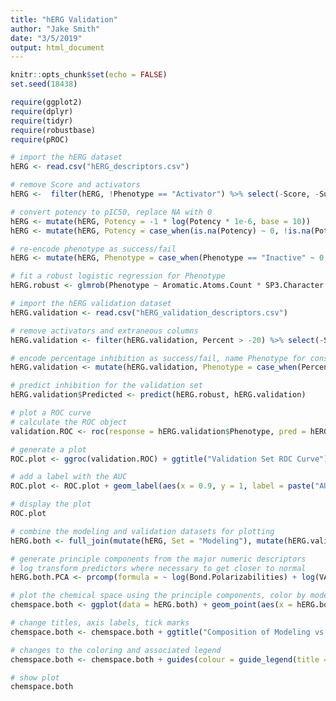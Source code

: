 ```yaml
---
title: "hERG Validation"
author: "Jake Smith"
date: "3/5/2019"
output: html_document
---
```


```r
knitr::opts_chunk$set(echo = FALSE)
set.seed(18438)

require(ggplot2)
require(dplyr)
require(tidyr)
require(robustbase)
require(pROC)
```
```r
# import the hERG dataset
hERG <- read.csv("hERG_descriptors.csv")

# remove Score and activators
hERG <-  filter(hERG, !Phenotype == "Activator") %>% select(-Score, -SubstanceID, - SMILES)

# convert potency to pIC50, replace NA with 0
hERG <- mutate(hERG, Potency = -1 * log(Potency * 1e-6, base = 10))
hERG <- mutate(hERG, Potency = case_when(is.na(Potency) ~ 0, !is.na(Potency) ~ Potency))

# re-encode phenotype as success/fail
hERG <- mutate(hERG, Phenotype = case_when(Phenotype == "Inactive" ~ 0, Phenotype == "Inhibitor" ~ 1))
```

```r
# fit a robust logistic regression for Phenotype
hERG.robust <- glmrob(Phenotype ~ Aromatic.Atoms.Count * SP3.Character + VABC.Volume.Descriptor * Molecular.Weight + Hydrogen.Bond.Acceptors * Amine + Topological.Polar.Surface.Area * XLogP + Eccentric.Connectivity.Index + Bond.Polarizabilities, data = hERG, family = binomial, method = "Mqle")
```

```r
# import the hERG validation dataset
hERG.validation <- read.csv("hERG_validation_descriptors.csv")

# remove activators and extraneous columns
hERG.validation <- filter(hERG.validation, Percent > -20) %>% select(-Score, -row.ID)

# encode percentage inhibition as success/fail, name Phenotype for consistency with modeling dataset
hERG.validation <- mutate(hERG.validation, Phenotype = case_when(Percent < 50 ~ 0, Percent >= 50 ~ 1))
```

```r
# predict inhibition for the validation set
hERG.validation$Predicted <- predict(hERG.robust, hERG.validation)

# plot a ROC curve
# calculate the ROC object
validation.ROC <- roc(response = hERG.validation$Phenotype, pred = hERG.validation$Predicted, threshold = 50)

# generate a plot
ROC.plot <- ggroc(validation.ROC) + ggtitle("Validation Set ROC Curve")

# add a label with the AUC
ROC.plot <- ROC.plot + geom_label(aes(x = 0.9, y = 1, label = paste("AUC:", round(validation.ROC$auc, digits = 2))))

# display the plot
ROC.plot
```
```r
# combine the modeling and validation datasets for plotting
hERG.both <- full_join(mutate(hERG, Set = "Modeling"), mutate(hERG.validation, Set = "Validation"))

# generate principle components from the major numeric descriptors
# log transform predictors where necessary to get closer to normal
hERG.both.PCA <- prcomp(formula = ~ log(Bond.Polarizabilities) + log(VABC.Volume.Descriptor) + log(Topological.Polar.Surface.Area + 1) + log(Molecular.Weight) + XLogP + log(Eccentric.Connectivity.Index), data = hERG.both, center = TRUE, scale. = TRUE)

# plot the chemical space using the principle components, color by modeling/validation set
chemspace.both <- ggplot(data = hERG.both) + geom_point(aes(x = hERG.both.PCA$x[,1], y = hERG.both.PCA$x[,2], color = Set))

# change titles, axis labels, tick marks
chemspace.both <- chemspace.both + ggtitle("Composition of Modeling vs. Validation Set") + xlab("Chemical Space Projection") + ylab("") + theme(axis.ticks = element_blank(), axis.text = element_blank())

# changes to the coloring and associated legend
chemspace.both <- chemspace.both + guides(colour = guide_legend(title = "", reverse = TRUE)) + scale_color_manual(values = c("orange3", "turquoise4"), labels = c("Modeling", "Validation"))

# show plot
chemspace.both
```

